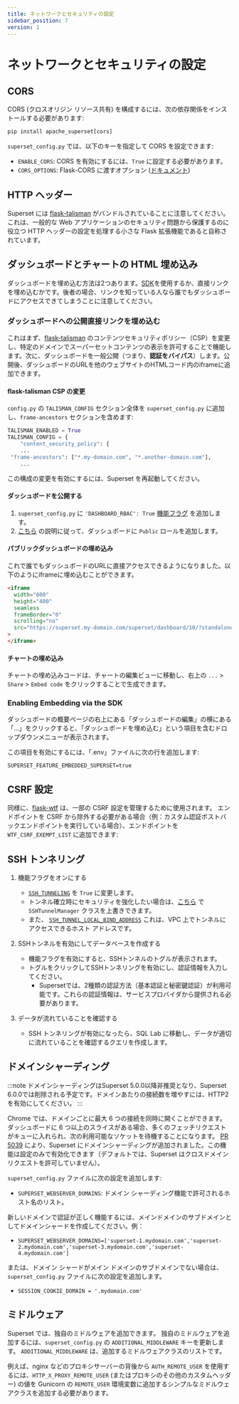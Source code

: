 ```yaml
---
title: ネットワークとセキュリティの設定
sidebar_position: 7
version: 1
---
```


# ネットワークとセキュリティの設定

## CORS

CORS (クロスオリジン リソース共有) を構成するには、次の依存関係をインストールする必要があります:

```python
pip install apache_superset[cors]
```

`superset_config.py` では、以下のキーを指定して CORS を設定できます:

- `ENABLE_CORS`: CORS を有効にするには、`True` に設定する必要があります。
- `CORS_OPTIONS`: Flask-CORS に渡すオプション
  ([ドキュメント](https://flask-cors.readthedocs.io/en/latest/api.html#extension))

## HTTP ヘッダー

Superset には [flask-talisman](https://pypi.org/project/talisman/) がバンドルされていることに注意してください。これは、一般的な Web アプリケーションのセキュリティ問題から保護するのに役立つ HTTP ヘッダーの設定を処理する小さな Flask 拡張機能であると自称されています。

## ダッシュボードとチャートの HTML 埋め込み

ダッシュボードを埋め込む方法は2つあります。[SDK](https://www.npmjs.com/package/@superset-ui/embedded-sdk)を使用するか、直接リンクを埋め込むかです。後者の場合、リンクを知っている人なら誰でもダッシュボードにアクセスできてしまうことに注意してください。

### ダッシュボードへの公開直接リンクを埋め込む

これはまず、[flask-talisman](https://github.com/GoogleCloudPlatform/flask-talisman) のコンテンツセキュリティポリシー（CSP）を変更し、特定のドメインでスーパーセットコンテンツの表示を許可することで機能します。次に、ダッシュボードを一般公開（つまり、**認証をバイパス**）します。公開後、ダッシュボードのURLを他のウェブサイトのHTMLコード内のiframeに追加できます。

#### flask-talisman CSP の変更

`config.py` の `TALISMAN_CONFIG` セクション全体を `superset_config.py` に追加し、`frame-ancestors` セクションを含めます:

```python
TALISMAN_ENABLED = True
TALISMAN_CONFIG = {
    "content_security_policy": {
    ...
 "frame-ancestors": ["*.my-domain.com", "*.another-domain.com"],
    ...
```

この構成の変更を有効にするには、Superset を再起動してください。

#### ダッシュボードを公開する

1. `superset_config.py` に `'DASHBOARD_RBAC': True` [機能フラグ](https://github.com/apache/superset/blob/master/RESOURCES/FEATURE_FLAGS.md) を追加します。
2. [こちら](https://superset.apache.org/docs/using-superset/creating-your-first-dashboard/#manage-access-to-dashboards) の説明に従って、ダッシュボードに `Public` ロールを追加します。

#### パブリックダッシュボードの埋め込み

これで誰でもダッシュボードのURLに直接アクセスできるようになりました。以下のようにiframeに埋め込むことができます。

```html
<iframe
  width="600"
  height="400"
  seamless
  frameBorder="0"
  scrolling="no"
  src="https://superset.my-domain.com/superset/dashboard/10/?standalone=1&height=400"
>
</iframe>
```

#### チャートの埋め込み

チャートの埋め込みコードは、チャートの編集ビューに移動し、右上の `...` > `Share` > `Embed code` をクリックすることで生成できます。

### Enabling Embedding via the SDK

ダッシュボードの概要ページの右上にある「ダッシュボードの編集」の横にある「...」をクリックすると、「ダッシュボードを埋め込む」という項目を含むドロップダウンメニューが表示されます。

この項目を有効にするには、「.env」ファイルに次の行を追加します:

```text
SUPERSET_FEATURE_EMBEDDED_SUPERSET=true
```

## CSRF 設定

同様に、[flask-wtf](https://flask-wtf.readthedocs.io/en/0.15.x/config/) は、一部の CSRF 設定を管理するために使用されます。
エンドポイントを CSRF から除外する必要がある場合（例：カスタム認証ポストバックエンドポイントを実行している場合）、エンドポイントを `WTF_CSRF_EXEMPT_LIST` に追加できます:

## SSH トンネリング

1. 機能フラグをオンにする
    - [`SSH_TUNNELING`](https://github.com/apache/superset/blob/eb8386e3f0647df6d1bbde8b42073850796cc16f/superset/config.py#L489) を `True` に変更します。
    - トンネル確立時にセキュリティを強化したい場合は、[こちら](https://github.com/apache/superset/blob/eb8386e3f0647df6d1bbde8b42073850796cc16f/superset/config.py#L507) で `SSHTunnelManager` クラスを上書きできます。
    - また、 [`SSH_TUNNEL_LOCAL_BIND_ADDRESS`](https://github.com/apache/superset/blob/eb8386e3f0647df6d1bbde8b42073850796cc16f/superset/config.py#L508) これは、VPC 上でトンネルにアクセスできるホスト アドレスです。

2. SSHトンネルを有効にしてデータベースを作成する
    - 機能フラグを有効にすると、SSHトンネルのトグルが表示されます。
    - トグルをクリックしてSSHトンネリングを有効にし、認証情報を入力してください。
      - Supersetでは、2種類の認証方法（基本認証と秘密鍵認証）が利用可能です。これらの認証情報は、サービスプロバイダから提供される必要があります。

3. データが流れていることを確認する
    - SSH トンネリングが有効になったら、SQL Lab に移動し、データが適切に流れていることを確認するクエリを作成します。

## ドメインシャーディング

:::note
ドメインシャーディングはSuperset 5.0.0以降非推奨となり、Superset 6.0.0では削除される予定です。ドメインあたりの接続数を増やすには、HTTP2を有効にしてください。
:::

Chrome では、ドメインごとに最大 6 つの接続を同時に開くことができます。
ダッシュボードに 6 つ以上のスライスがある場合、多くのフェッチリクエストがキューに入れられ、次の利用可能なソケットを待機することになります。
[PR 5039](https://github.com/apache/superset/pull/5039) により、Superset にドメインシャーディングが追加されました。この機能は設定のみで有効化できます（デフォルトでは、Superset はクロスドメインリクエストを許可していません）。

`superset_config.py` ファイルに次の設定を追加します:

- `SUPERSET_WEBSERVER_DOMAINS`: ドメイン シャーディング機能で許可されるホスト名のリスト。

新しいドメインで認証が正しく機能するには、メインドメインのサブドメインとしてドメインシャードを作成してください。例：

- `SUPERSET_WEBSERVER_DOMAINS=['superset-1.mydomain.com','superset-2.mydomain.com','superset-3.mydomain.com','superset-4.mydomain.com']`

または、ドメイン シャードがメイン ドメインのサブドメインでない場合は、`superset_config.py` ファイルに次の設定を追加します。

- `SESSION_COOKIE_DOMAIN = '.mydomain.com'`

## ミドルウェア

Superset では、独自のミドルウェアを追加できます。
独自のミドルウェアを追加するには、`superset_config.py` の `ADDITIONAL_MIDDLEWARE` キーを更新します。
`ADDITIONAL_MIDDLEWARE` は、追加するミドルウェアクラスのリストです。

例えば、nginx などのプロキシサーバーの背後から `AUTH_REMOTE_USER` を使用するには、`HTTP_X_PROXY_REMOTE_USER` (またはプロキシのその他のカスタムヘッダー) の値を Gunicorn の `REMOTE_USER` 環境変数に追加するシンプルなミドルウェアクラスを追加する必要があります。
